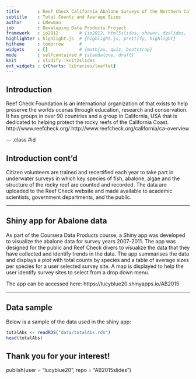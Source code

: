 ```yaml
---
title       : Reef Check California Abalone Surveys of the Northern California Coast
subtitle    : Total Counts and Average Sizes
author      : LNewman 
job         : Developing Data Products Project
framework   : io2012        # {io2012, html5slides, shower, dzslides, ...}
highlighter : highlight.js  # {highlight.js, prettify, highlight}
hitheme     : tomorrow      # 
widgets     : []            # {mathjax, quiz, bootstrap}
mode        : selfcontained # {standalone, draft}
knit        : slidify::knit2slides
ext_widgets : {rCharts: libraries/leaflet}
---
```


## Introduction

Reef Check Foundation is an international organization of that exists to help preserve the worlds ocenas through education, research and conservation.  It has groups in over 90 countries and a group in California, USA that is dedicated to helping protect the rocky reefs of the California Coast. http://www.reefcheck.org/  http://www.reefcheck.org/california/ca-overview


--- .class #id 

## Introduction cont'd

Citizen volunteers are trained and recertified each year to take part in underwater surveys in which key species of fish, abalone, algae and the structure of the rocky reef are counted and recorded.  The data are uploaded to the Reef Check website and made available to academic scientists, government departments, and the public.

--- 

## Shiny app for Abalone data

As part of the Coursera Data Products course, a Shiny app was developed to visualize the abalone data for survey years 2007-2011.  The app was designed for the public and Reef Check divers to visualize the data that they have collected and identify trends in the data. The app summarises the data and displays a plot with total counts by species and a table of average sizes per species for a user selected survey site.  A map is displayed to help the user identify survey sites to select from a drop down menu.

The app can be accessed here: https://lucyblue20.shinyapps.io/AB2015

---


## Data sample

Below is a sample of the data used in the shiny app:

```r

totalAbs <- readRDS("data/totalAbs.rds")
head(totalAbs)

```
Thank you for your interest!
---
 publish(user = "lucyblue20", repo = "AB2015slides")
